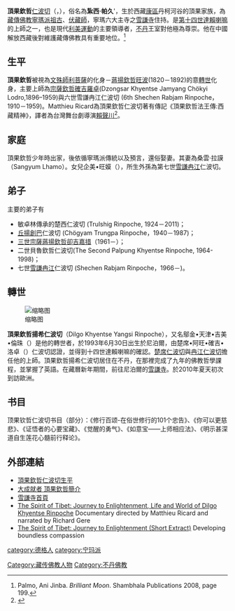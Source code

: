 {{Infobox Tulku
|name = 頂果欽哲
|image=Dilgo Khyentse.jpg
|image_width = 250px
|birth date = 1910年4月12日
|birth place = {{QING|駐藏大臣}}[[康區|康區]][[德格縣|德格縣]]
|nationality = {{BHU}}
|death date ={{death date and age|1991|9|28|1910|4|12}}
|death place = {{BHU}}[[廷布|廷布]]
}}

'''頂果欽哲'''[[仁波切|仁波切]]（{{Bo|z=དིལ་མགོ་མཁྱེན་བརྩེ་|w=dil mgo mkhyen brtse|p=Dilgo Khyentse}}，{{bd|1910年|4月12日|1991年|9月28日|catIdx=Dilgo Khyentse}}），俗名為'''紮西·帕久''''，生於西藏[[康區|康區]]丹柯河谷的頂果家族，為[[藏傳佛教|藏傳佛教]][[寧瑪派|寧瑪派]][[祖古|祖古]]、[[伏藏師|伏藏師]]，寧瑪六大主寺之[[雪謙寺|雪謙寺]]住持。是[[第十四世达赖喇嘛·丹增嘉措|第十四世達賴喇嘛]]的上師之一，也是現代[[利美運動|利美運動]]的主要領導者，[[不丹|不丹]]王室對他極為尊崇。他在中國解放西藏後對維護藏傳佛教具有重要地位。<ref>Palmo, Ani Jinba. ''Brilliant Moon''. Shambhala Publications 2008, page 199.</ref>

==生平==
'''頂果欽哲'''被視為[[文殊師利菩薩|文殊師利菩薩]]的化身－[[蔣揚欽哲旺波|蔣揚欽哲旺波]](1820－1892)的意[[轉世|轉世]]化身，主要上師為[[宗薩欽哲確吉羅卓|宗薩欽哲確吉羅卓]](Dzongsar Khyentse Jamyang Chökyi Lodro,1896–1959)與六世雪謙冉江仁波切 (6th Shechen Rabjam Rinpoche，1910－1959)。Matthieu Ricard為頂果欽哲仁波切著有傳記《頂果欽哲法王傳:西藏精神》，譯者為台灣舞台劇導演[[賴聲川|賴聲川]]<ref>{{Cite web |url = https://www.books.com.tw/products/0010460426| title =頂果欽哲法王傳《西藏精神》 | publisher = 博客來 | accessdate = 2021-01-05}}</ref>。

==家庭==
頂果欽哲少年時出家，後依循寧瑪派傳統以及預言，還俗娶妻。其妻為桑雲·拉謨（Sangyum Lhamo）。女兒企美•旺嫫（{{bo|b=འཆི་མེད་དབང་མོ་|w='chi med dbang mo|t=Chimé Wangmo}}），所生外孫為第七世[[雪謙冉江|雪謙冉江]]仁波切。

==弟子==
主要的弟子有
* 敏卓林傳承的楚西仁波切 (Trulshig Rinpoche, 1924－2011)；
* [[丘揚創巴|丘揚創巴]]仁波切 (Chögyam Trungpa Rinpoche，1940－1987)；
* [[宗薩蔣揚欽哲仁波切|三世宗薩蔣揚欽哲卻吉嘉措]]（1961－）；
* 二世貝魯欽哲仁波切(The Second Palpung Khyentse Rinpoche, 1964-1998)；
* 七世[[雪謙冉江|雪謙冉江]]仁波切 (Shechen Rabjam Rinpoche，1966－)。
 
==轉世==
[[File:Dilgo_Khyentse_Rinpoche_at_Nyima_Dzong.jpg|缩略图]]

'''頂果欽哲揚希仁波切'''（Dilgo Khyentse Yangsi Rinpoche），又名鄔金•天津•吉美•倫珠（{{bo|b=ཨོ་རྒྱན་བསྟན་འཛིན་འཇིགས་མེད་ལྷུང་གྲུབ་|w=o rgyan bstan 'dzin 'jigs med lhun grub|t=Orgyen Tenzin Jigme Lhundrup}}）是他的轉世者，於1993年6月30日出生於尼泊爾，由楚席•阿旺•確吉•洛卓（{{bo|b=འཁྲུལ་ཞིག་ངག་དབང་ཆོས་ཀྱི་བློ་གྲོས་|t=Trulshik Ngawang Chökyi Lodrö}}）仁波切認證，並得到十四世達賴喇嘛的確認。[[楚席仁波切|楚席仁波切]]與[[冉江仁波切|冉江仁波切]]擔任他的上師。頂果欽哲揚希仁波切居住在不丹，在那裡完成了九年的佛教哲學課程，並掌握了英語。在藏曆新年期間，前往尼泊爾的[[雪謙寺|雪謙寺]]。於2010年夏天初次到訪歐洲。

==书目==
顶果钦哲仁波切书目（部分）：《修行百颂-在俗世修行的101个忠告》、《你可以更慈悲》、《证悟者的心要宝藏》、《觉醒的勇气》、《如意宝——上师相应法》、《明示甚深道自生莲花心髓前行释论》。

==外部連結==
*[http://www.dilgokhyentsevancouver.ca/dilgo_khyentse_rinpoche.html 頂果欽哲仁波切生平]
*[https://web.archive.org/web/20101115012623/http://www.kathokbox.idv.tw/subpage/buddha/bud17.htm 大成就者 頂果欽哲簡介]
*[http://shop1338.hiwinner.hinet.net/ec99/shop1338/sub_mon_nepal.html 雪謙寺首頁]
*[http://www.youtube.com/watch?v=vlupv8YoG8A/ The Spirit of Tibet: Journey to Enlightenment, Life and World of Dilgo Khyentse Rinpoche] {{Wayback|url=http://www.youtube.com/watch?v=vlupv8YoG8A%2F |date=20200606063422 }} Documentary directed by Matthieu Ricard and narrated by Richard Gere
*[https://www.youtube.com/watch?v=EYVVJlUTTHg The Spirit of Tibet: Journey to Enlightenment (Short Extract)] Developing boundless compassion

{{Authority control}}
{{DEFAULTSORT:Dilgo Khyentse}}
[[category:德格人|category:德格人]]
[[Category:藏传佛教人物|Category:藏传佛教人物]]
[[category:宁玛派|category:宁玛派]]
[[Category:不丹佛教|Category:不丹佛教]]